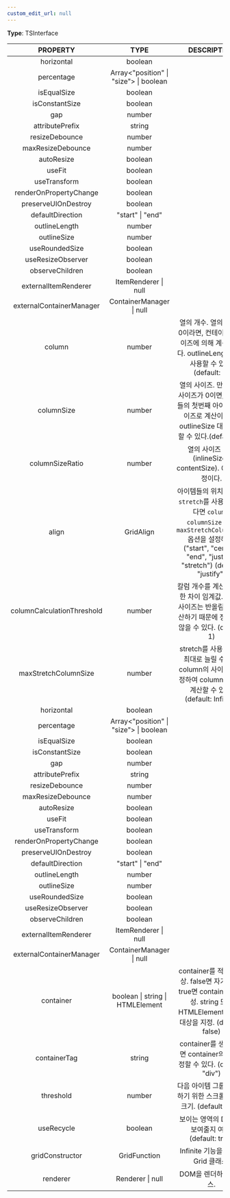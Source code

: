 ```yaml
---
custom_edit_url: null
---
```


<div>

</div>

**Type**: TSInterface

|PROPERTY|TYPE|DESCRIPTION|
|:---:|:---:|:---:|
|horizontal|boolean||
|percentage|Array&lt;"position" \| "size"&gt; \| boolean||
|isEqualSize|boolean||
|isConstantSize|boolean||
|gap|number||
|attributePrefix|string||
|resizeDebounce|number||
|maxResizeDebounce|number||
|autoResize|boolean||
|useFit|boolean||
|useTransform|boolean||
|renderOnPropertyChange|boolean||
|preserveUIOnDestroy|boolean||
|defaultDirection|"start" \| "end"||
|outlineLength|number||
|outlineSize|number||
|useRoundedSize|boolean||
|useResizeObserver|boolean||
|observeChildren|boolean||
|externalItemRenderer|ItemRenderer \| null||
|externalContainerManager|ContainerManager \| null||
|column|number|열의 개수. 열의 개수가 0이라면, 컨테이너의 사이즈에 의해 계산이 된다. outlineLength 대신 사용할 수 있다.(default: 0) |
|columnSize|number| 열의 사이즈. 만약 열의 사이즈가 0이면, 아이템들의 첫번째 아이템의 사이즈로 계산이 된다. outlineSize 대신 사용할 수 있다.(default: 0) |
|columnSizeRatio|number|열의 사이즈 비율(inlineSize / contentSize). 0은 미설정이다. |
|align|GridAlign|아이템들의 위치의 정렬. <code>stretch</code>를 사용하고 싶다면 <code>column</code>, <code>columnSize</code> 또는 <code>maxStretchColumnSize</code> 옵션을 설정해라.  (&quot;start&quot;, &quot;center&quot;, &quot;end&quot;, &quot;justify&quot;, &quot;stretch&quot;) (default: &quot;justify&quot;)|
|columnCalculationThreshold|number|칼럼 개수를 계산하기 위한 차이 임계값. offset 사이즈는 반올림으로 게산하기 때문에 정확하지 않을 수 있다. (default: 1)|
|maxStretchColumnSize|number|stretch를 사용한 경우 최대로 늘릴 수 있는 column의 사이즈를 설정하여 column을 자동 계산할 수 있다. (default: Infinity)|
|horizontal|boolean||
|percentage|Array&lt;"position" \| "size"&gt; \| boolean||
|isEqualSize|boolean||
|isConstantSize|boolean||
|gap|number||
|attributePrefix|string||
|resizeDebounce|number||
|maxResizeDebounce|number||
|autoResize|boolean||
|useFit|boolean||
|useTransform|boolean||
|renderOnPropertyChange|boolean||
|preserveUIOnDestroy|boolean||
|defaultDirection|"start" \| "end"||
|outlineLength|number||
|outlineSize|number||
|useRoundedSize|boolean||
|useResizeObserver|boolean||
|observeChildren|boolean||
|externalItemRenderer|ItemRenderer \| null||
|externalContainerManager|ContainerManager \| null||
|container|boolean \| string \| HTMLElement|container를 적용할 대상. false면 자기 자신, true면 container를 생성. string 또는 HTMLElement는 직접 대상을 지정. (default: false)|
|containerTag|string|container를 생성한다면 container의 tag를 정할 수 있다. (default: &quot;div&quot;)|
|threshold|number|다음 아이템 그룹을 추가하기 위한 스크롤 영역의 크기. (default: 100)|
|useRecycle|boolean|보이는 영역의 DOM만 보여줄지 여부. (default: true)|
|gridConstructor|GridFunction|Infinite 기능을 적용할 Grid 클래스.|
|renderer|Renderer \| null| DOM을 렌더하는 클래스. |

